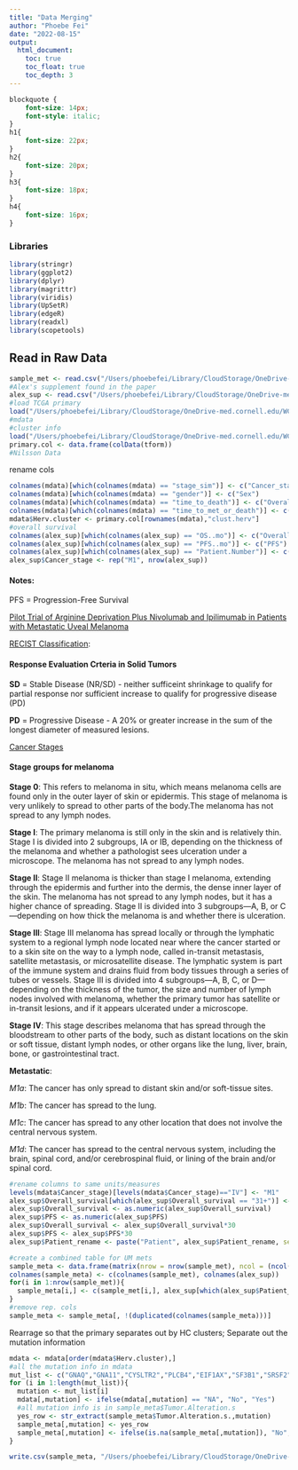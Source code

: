 ```yaml
---
title: "Data Merging"
author: "Phoebe Fei"
date: "2022-08-15"
output: 
  html_document:
    toc: true
    toc_float: true
    toc_depth: 3
---
```


```css
blockquote { 
    font-size: 14px; 
    font-style: italic;
}
h1{
    font-size: 22px;
}
h2{
    font-size: 20px;
}
h3{
    font-size: 18px;
}
h4{
    font-size: 16px;
}

```

### Libraries
```r
library(stringr)
library(ggplot2)
library(dplyr)
library(magrittr)
library(viridis)
library(UpSetR)
library(edgeR)
library(readxl)
library(scopetools)
```

## Read in Raw Data

```r
sample_met <- read.csv("/Users/phoebefei/Library/CloudStorage/OneDrive-med.cornell.edu/WCM/Metastatic UM Prj/sample_info.csv")
#Alex's supplement found in the paper
alex_sup <- read.csv("/Users/phoebefei/Library/CloudStorage/OneDrive-med.cornell.edu/WCM/Metastatic UM Prj/Supplement.csv")
#load TCGA primary
load("/Users/phoebefei/Library/CloudStorage/OneDrive-med.cornell.edu/WCM/Metastatic UM Prj/primary_UM/analysis2/01-sample_data.Rdata")
#mdata
#cluster info
load("/Users/phoebefei/Library/CloudStorage/OneDrive-med.cornell.edu/WCM/Metastatic UM Prj/primary_UM/analysis2/09-de.Rdata")
primary.col <- data.frame(colData(tform))
#Nilsson Data

```

rename cols

```r
colnames(mdata)[which(colnames(mdata) == "stage_sim")] <- c("Cancer_stage")
colnames(mdata)[which(colnames(mdata) == "gender")] <- c("Sex")
colnames(mdata)[which(colnames(mdata) == "time_to_death")] <- c("Overall_survival")
colnames(mdata)[which(colnames(mdata) == "time_to_met_or_death")] <- c("PFS")
mdata$Herv.cluster <- primary.col[rownames(mdata),"clust.herv"]
#overall survival
colnames(alex_sup)[which(colnames(alex_sup) == "OS..mo")] <- c("Overall_survival")
colnames(alex_sup)[which(colnames(alex_sup) == "PFS..mo")] <- c("PFS")
colnames(alex_sup)[which(colnames(alex_sup) == "Patient.Number")] <- c("Patient_rename")
alex_sup$Cancer_stage <- rep("M1", nrow(alex_sup))
```


#### Notes:

PFS = Progression-Free Survival

[Pilot Trial of Arginine Deprivation Plus Nivolumab and Ipilimumab in Patients with Metastatic Uveal Melanoma](https://www.ncbi.nlm.nih.gov/pmc/articles/PMC9179243/)

[RECIST Classification](https://www.cibmtr.org/DataManagement/TrainingReference/Manuals/DataManagement/Documents/appendix-n.pdf):

#### Response Evaluation Crteria in Solid Tumors

**SD** = Stable Disease (NR/SD) - neither sufficeint shrinkage to qualify for partial response nor sufficient increase to qualify for progressive disease (PD)

**PD** = Progressive Disease - A 20% or greater increase in the sum of the longest diameter of measured lesions.

[Cancer Stages](https://www.cancer.net/cancer-types/melanoma/stages#:~:text=Stage%20IV%20is%20further%20evaluated,involve%20the%20central%20nervous%20system.)

#### Stage groups for melanoma

**Stage 0**: This refers to melanoma in situ, which means melanoma cells are found only in the outer layer of skin or epidermis. This stage of melanoma is very unlikely to spread to other parts of the body.The melanoma has not spread to any lymph nodes.

**Stage I**: The primary melanoma is still only in the skin and is relatively thin. Stage I is divided into 2 subgroups, IA or IB, depending on the thickness of the melanoma and whether a pathologist sees ulceration under a microscope. The melanoma has not spread to any lymph nodes.

**Stage II**: Stage II melanoma is thicker than stage I melanoma, extending through the epidermis and further into the dermis, the dense inner layer of the skin. The melanoma has not spread to any lymph nodes, but it has a higher chance of spreading. Stage II is divided into 3 subgroups—A, B, or C—depending on how thick the melanoma is and whether there is ulceration.

**Stage III**: Stage III melanoma has spread locally or through the lymphatic system to a regional lymph node located near where the cancer started or to a skin site on the way to a lymph node, called in-transit metastasis, satellite metastasis, or microsatellite disease. The lymphatic system is part of the immune system and drains fluid from body tissues through a series of tubes or vessels. Stage III is divided into 4 subgroups—A, B, C, or D—depending on the thickness of the tumor, the size and number of lymph nodes involved with melanoma, whether the primary tumor has satellite or in-transit lesions, and if it appears ulcerated under a microscope.

**Stage IV**: This stage describes melanoma that has spread through the bloodstream to other parts of the body, such as distant locations on the skin or soft tissue, distant lymph nodes, or other organs like the lung, liver, brain, bone, or gastrointestinal tract. 

**Metastatic**:

*M1a*: The cancer has only spread to distant skin and/or soft-tissue sites.

*M1b*: The cancer has spread to the lung.

*M1c*: The cancer has spread to any other location that does not involve the central nervous system.

*M1d*: The cancer has spread to the central nervous system, including the brain, spinal cord, and/or cerebrospinal fluid, or lining of the brain and/or spinal cord.



```r
#rename columns to same units/measures
levels(mdata$Cancer_stage)[levels(mdata$Cancer_stage)=="IV"] <- "M1"
alex_sup$Overall_survival[which(alex_sup$Overall_survival == "31+")] <- 31
alex_sup$Overall_survival <- as.numeric(alex_sup$Overall_survival)
alex_sup$PFS <- as.numeric(alex_sup$PFS)
alex_sup$Overall_survival <- alex_sup$Overall_survival*30
alex_sup$PFS <- alex_sup$PFS*30
alex_sup$Patient_rename <- paste("Patient", alex_sup$Patient_rename, sep=" ")
```

```r
#create a combined table for UM mets 
sample_meta <- data.frame(matrix(nrow = nrow(sample_met), ncol = (ncol(alex_sup)+ncol(sample_met))))
colnames(sample_meta) <- c(colnames(sample_met), colnames(alex_sup))
for(i in 1:nrow(sample_met)){
  sample_meta[i,] <- c(sample_met[i,], alex_sup[which(alex_sup$Patient_rename == sample_met[i,"Patient_rename"]),])
}
#remove rep. cols
sample_meta <- sample_meta[, !(duplicated(colnames(sample_meta)))]
```

Rearrage so that the primary separates out by HC clusters; Separate out the mutation information

```r
mdata <- mdata[order(mdata$Herv.cluster),]
#all the mutation info in mdata
mut_list <- c("GNAQ","GNA11","CYSLTR2","PLCB4","EIF1AX","SF3B1","SRSF2","BAP1")
for (i in 1:length(mut_list)){
  mutation <- mut_list[i]
  mdata[,mutation] <- ifelse(mdata[,mutation] == "NA", "No", "Yes")
  #all mutation info is in sample_meta$Tumor.Alteration.s
  yes_row <- str_extract(sample_meta$Tumor.Alteration.s.,mutation)
  sample_meta[,mutation] <- yes_row
  sample_meta[,mutation] <- ifelse(is.na(sample_meta[,mutation]), "No","Yes")
}
```


```r
write.csv(sample_meta, "/Users/phoebefei/Library/CloudStorage/OneDrive-med.cornell.edu/WCM/Metastatic UM Prj/Updated Sample Info.csv", row.names =FALSE)

```
